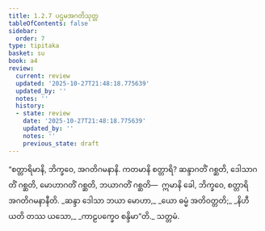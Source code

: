 ```yaml
---
title: 1.2.7 ပဌမအဂတိသုတ္တ
tableOfContents: false
sidebar:
  order: 7
type: tipitaka
basket: su
book: a4
review:
  current: review
  updated: '2025-10-27T21:48:18.775639'
  updated_by: ''
  notes: ''
  history:
  - state: review
    date: '2025-10-27T21:48:18.775639'
    updated_by: ''
    notes: ''
    previous_state: draft
---
```



<ReviewStatus review={frontmatter.review} showDetails={true} />

<HypothesisAnnotation frontmatter={frontmatter} />

<DynamicBreadcrumb />

<Division number="17" book="a4" e="ch" v="15" p="325">

<Paragraph number="112" book="a4">
“စတ္တာရိမာနိ, ဘိက္ခဝေ, အဂတိဂမနာနိ. ကတမာနိ စတ္တာရိ? ဆန္ဒာဂတိံ ဂစ္ဆတိ, ဒေါသာဂတိံ ဂစ္ဆတိ, မောဟာဂတိံ ဂစ္ဆတိ, ဘယာဂတိံ ဂစ္ဆတိ—  ဣမာနိ ခေါ, ဘိက္ခဝေ, စတ္တာရိ အဂတိဂမနာနီတိ.
</Paragraph>

<Paragraph number="113" type="verses" book="a4">
_ဆန္ဒာ ဒေါသာ ဘယာ မောဟာ,_  
_ယော ဓမ္မံ အတိဝတ္တတိ;_  
_နိဟီယတိ တဿ ယသော,_  
_ကာဠပက္ခေဝ စန္ဒိမာ”တိ._  


</Paragraph>
</Division>

<Paragraph number="114" type="center" book="a4">
သတ္တမံ.
</Paragraph>